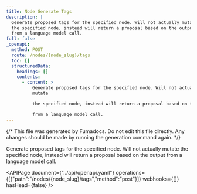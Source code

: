 ```yaml
---
title: Node Generate Tags
description: |
  Generate proposed tags for the specified node. Will not actually mutate
  the specified node, instead will return a proposal based on the output
  from a language model call.
full: false
_openapi:
  method: POST
  route: /nodes/{node_slug}/tags
  toc: []
  structuredData:
    headings: []
    contents:
      - content: >
          Generate proposed tags for the specified node. Will not actually
          mutate

          the specified node, instead will return a proposal based on the output

          from a language model call.
---
```


{/* This file was generated by Fumadocs. Do not edit this file directly. Any changes should be made by running the generation command again. */}

Generate proposed tags for the specified node. Will not actually mutate
the specified node, instead will return a proposal based on the output
from a language model call.


<APIPage document={"../api/openapi.yaml"} operations={[{"path":"/nodes/{node_slug}/tags","method":"post"}]} webhooks={[]} hasHead={false} />
